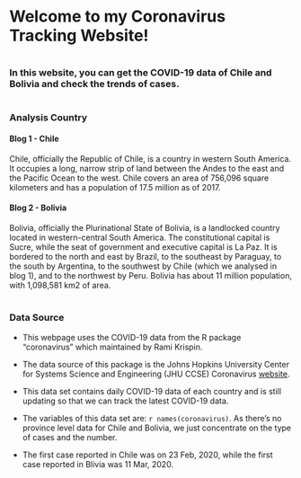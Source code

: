 # 

# Welcome to my Coronavirus Tracking Website!

# 

### In this website, you can get the COVID-19 data of Chile and Bolivia and check the trends of cases.

#

### Analysis Country

#### Blog 1 - Chile

Chile, officially the Republic of Chile, is a country in western South America. It occupies a long, narrow strip of land between the Andes to the east and the Pacific Ocean to the west. Chile covers an area of 756,096 square kilometers and has a population of 17.5 million as of 2017.

#### Blog 2 - Bolivia

Bolivia, officially the Plurinational State of Bolivia, is a landlocked country located in western-central South America. The constitutional capital is Sucre, while the seat of government and executive capital is La Paz.  It is bordered to the north and east by Brazil, to the southeast by Paraguay, to the south by Argentina, to the southwest by Chile (which we analysed in blog 1), and to the northwest by Peru. Bolivia has about 11 million population, with 1,098,581 km2 of area.

#

### Data Source

- This webpage uses the COVID-19 data from the R package "coronavirus" which maintained by Rami Krispin.

- The data source of this package is the Johns Hopkins University Center for Systems Science and Engineering (JHU CCSE) Coronavirus [website](https://systems.jhu.edu/research/public-health/ncov/). 

- This data set contains daily COVID-19 data of each country and is still updating so that we can track the latest COVID-19 data.

- The variables of this data set are: `r names(coronavirus)`. As there's no province level data for Chile and Bolivia, we just concentrate on the type of cases and the number. 

- The first case reported in Chile was on 23 Feb, 2020, while the first case reported in Blivia was 11 Mar, 2020.